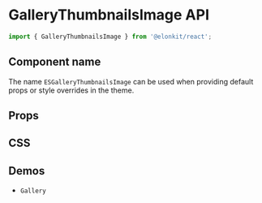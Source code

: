 
<Meta title="Components API/GalleryThumbnailsImage" />

# GalleryThumbnailsImage API

```js
import { GalleryThumbnailsImage } from '@elonkit/react';
```

## Component name

The name `ESGalleryThumbnailsImage` can be used when providing default props or style overrides in the theme.

## Props

<TableInterface name="GalleryThumbnailsImageProps" variant="props" />

## CSS

<TableInterface name="GalleryThumbnailsImageClasses" variant="css" />

## Demos

<ul>
  <li>
    <LinkTo kind="components-gallery" story="demo">
      <code>Gallery</code>
    </LinkTo>
  </li>
</ul>
